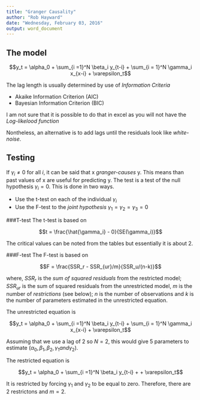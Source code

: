 ```yaml
---
title: "Granger Causality"
author: "Rob Hayward"
date: "Wednesday, February 03, 2016"
output: word_document
---
```


## The model
$$y_t = \alpha_0 + \sum_{i =1}^N \beta_i y_{t-i} + \sum_{i = 1}^N \gamma_i x_{x-i} + \varepsilon_t$$

The lag length is usually determined by use of *Information Criteria*

* Akaike Information Criterion (AIC) 
* Bayesian Information Criterion (BIC)

I am not sure that it is possible to do that in excel as you will not have the *Log-likelood function*

Nontheless, an alternative is to add lags until the residuals look like *white-noise*.

## Testing

If $\gamma_i \neq 0$ for all $i$, it can be said that x *granger-causes* y.  This means than past values of x are useful for predicting y.  The test is a test of the null hypothesis $\gamma_i = 0$. This is done in two ways. 

* Use the t-test on each of the individual $\gamma_i$
* Use the F-test to the *joint hypothesis* $\gamma_1 = \gamma_2 = \gamma_3 = 0$

###T-test
The t-test is based on 

$$t = \frac{\hat{\gamma_i} - 0}{SE(\gamma_i)}$$

The critical values can be noted from the tables but essentially it is about 2. 

###F-test
The F-test is based on 

$$F = \frac{SSR_r - SSR_{ur}/m}{SSR_u/(n-k)}$$

where, $SSR_r$ is the *sum of squared residuals* from the restricted model; $SSR_{ur}$ is the sum of squared residuals from the unrestricted model, $m$ is the number of *restrictions* (see below); $n$ is the number of observations and $k$ is the number of parameters estimated in the unrestricted equation. 

The unrestricted equation is 

$$y_t = \alpha_0 + \sum_{i =1}^N \beta_i y_{t-i} + \sum_{i = 1}^N \gamma_i x_{x-i} + \varepsilon_t$$

Assuming that we use a lag of 2 so $N = 2$, this would give 5 parameters to estimate ($\alpha_0, \beta_1, \beta_2, \gamma_1 and \gamma_2$).  

The restricted equation is 

$$y_t = \alpha_0 + \sum_{i =1}^N \beta_i y_{t-i} + + \varepsilon_t$$

It is restricted by forcing $\gamma_1$ and $\gamma_2$ to be equal to zero.  Therefore, there are 2 restrictons and $m = 2$. 

